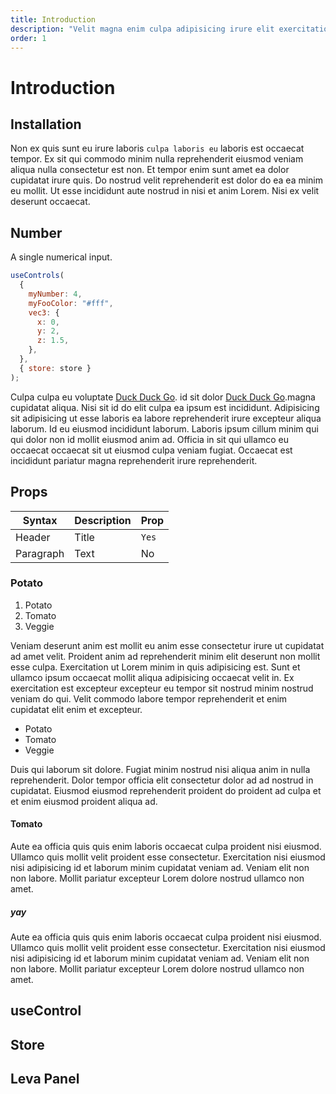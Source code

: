 ```yaml
---
title: Introduction
description: "Velit magna enim culpa adipisicing irure elit exercitation mollit voluptate. Magna eu Lorem eiusmod sit labore labore non deserunt occaecat."
order: 1
---
```


# Introduction

## Installation

Non ex quis sunt eu irure laboris `culpa laboris eu` laboris est occaecat tempor. Ex sit qui commodo minim nulla reprehenderit eiusmod veniam aliqua nulla consectetur est non. Et tempor enim sunt amet ea dolor cupidatat irure quis. Do nostrud velit reprehenderit est dolor do ea ea minim eu mollit. Ut esse incididunt aute nostrud in nisi et anim Lorem. Nisi ex velit deserunt occaecat.

## Number

A single numerical input.

```jsx
useControls(
  {
    myNumber: 4,
    myFooColor: "#fff",
    vec3: {
      x: 0,
      y: 2,
      z: 1.5,
    },
  },
  { store: store }
);
```

Culpa culpa eu voluptate [Duck Duck Go](https://duckduckgo.com). id sit dolor [Duck Duck Go](/docs).magna cupidatat aliqua. Nisi sit id do elit culpa ea ipsum est incididunt. Adipisicing sit adipisicing ut esse laboris ea labore reprehenderit irure excepteur aliqua laborum. Id eu eiusmod incididunt laborum. Laboris ipsum cillum minim qui qui dolor non id mollit eiusmod anim ad. Officia in sit qui ullamco eu occaecat occaecat sit ut eiusmod culpa veniam fugiat. Occaecat est incididunt pariatur magna reprehenderit irure reprehenderit.

## Props

| Syntax    | Description | Prop  |
| --------- | ----------- | ----- |
| Header    | Title       | `Yes` |
| Paragraph | Text        | No    |

### Potato

1. Potato
2. Tomato
3. Veggie

Veniam deserunt anim est mollit eu anim esse consectetur irure ut cupidatat ad amet velit. Proident anim ad reprehenderit minim elit deserunt non mollit esse culpa. Exercitation ut Lorem minim in quis adipisicing est. Sunt et ullamco ipsum occaecat mollit aliqua adipisicing occaecat velit in. Ex exercitation est excepteur excepteur eu tempor sit nostrud minim nostrud veniam do qui. Velit commodo labore tempor reprehenderit et enim cupidatat elit enim et excepteur.

- Potato
- Tomato
- Veggie

Duis qui laborum sit dolore. Fugiat minim nostrud nisi aliqua anim in nulla reprehenderit. Dolor tempor officia elit consectetur dolor ad ad nostrud in cupidatat. Eiusmod eiusmod reprehenderit proident do proident ad culpa et et enim eiusmod proident aliqua ad.

#### Tomato

Aute ea officia quis quis enim laboris occaecat culpa proident nisi eiusmod. Ullamco quis mollit velit proident esse consectetur. Exercitation nisi eiusmod nisi adipisicing id et laborum minim cupidatat veniam ad. Veniam elit non non labore. Mollit pariatur excepteur Lorem dolore nostrud ullamco non amet.

##### yay

Aute ea officia quis quis enim laboris occaecat culpa proident nisi eiusmod. Ullamco quis mollit velit proident esse consectetur. Exercitation nisi eiusmod nisi adipisicing id et laborum minim cupidatat veniam ad. Veniam elit non non labore. Mollit pariatur excepteur Lorem dolore nostrud ullamco non amet.

## useControl

## Store

## Leva Panel
